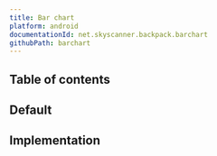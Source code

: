 ```yaml
---
title: Bar chart
platform: android
documentationId: net.skyscanner.backpack.barchart
githubPath: barchart
---
```







## Table of contents

## Default

<AndroidComponentScreenshots
  lightMode={screenshotDefault}
  darkMode={screenshotDefaultDm}
  altText="Android barchart component" />

## Implementation

<Readme />

